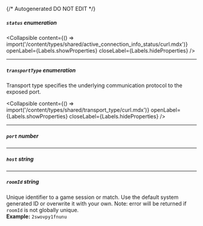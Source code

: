 {/* Autogenerated DO NOT EDIT  */}

##### `status` _enumeration_

<Collapsible content={() => import('/content/types/shared/active_connection_info_status/curl.mdx')} openLabel={Labels.showProperties} closeLabel={Labels.hideProperties} />


---
##### `transportType` _enumeration_
Transport type specifies the underlying communication protocol to the exposed port.

<Collapsible content={() => import('/content/types/shared/transport_type/curl.mdx')} openLabel={Labels.showProperties} closeLabel={Labels.hideProperties} />


---
##### `port` _number_

---
##### `host` _string_

---
##### `roomId` _string_
Unique identifier to a game session or match. Use the default system generated ID or overwrite it with your own.
Note: error will be returned if `roomId` is not globally unique.
<br/>
**Example:** `2swovpy1fnunu`


